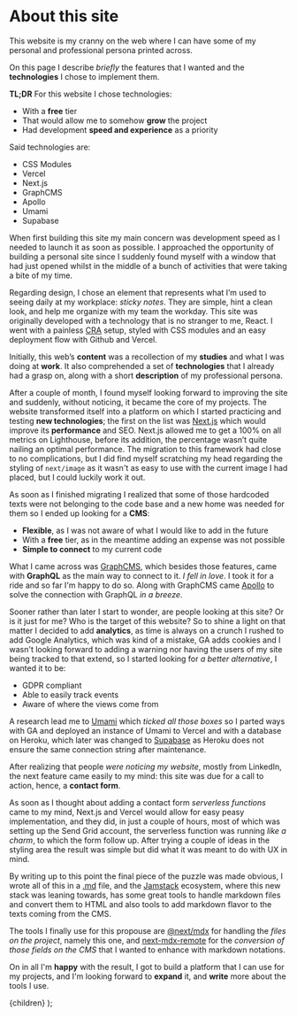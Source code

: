 
# About this site

This website is my cranny on the web where I can have some of my personal and professional persona printed across.

On this page I describe _briefly_ the features that I wanted and the **technologies** I chose to implement them.

**TL;DR** For this website I chose technologies:

- With a **free** tier
- That would allow me to somehow **grow** the project
- Had development **speed and experience** as a priority

Said technologies are:

- CSS Modules
- Vercel
- Next.js
- GraphCMS
- Apollo
- Umami
- Supabase

When first building this site my main concern was development speed as I needed to launch it as soon as possible. I approached the opportunity of building a personal site since I suddenly found myself with a window that had just opened whilst in the middle of a bunch of activities that were taking a bite of my time.

Regarding design, I chose an element that represents what I’m used to seeing daily at my workplace: _sticky notes_. They are simple, hint a clean look, and help me organize with my team the workday. This site was originally developed with a technology that is no stranger to me, React. I went with a painless [CRA](https://create-react-app.dev/) setup, styled with CSS modules and an easy deployment flow with Github and Vercel.

Initially, this web’s **content** was a recollection of my **studies** and what I was doing at **work**. It also comprehended a set of **technologies** that I already had a grasp on, along with a short **description** of my professional persona.

After a couple of month, I found myself looking forward to improving the site and suddenly, without noticing, it became the core of my projects. The website transformed itself into a platform on which I started practicing and testing **new technologies**; the first on the list was [Next.js](https://nextjs.org/) which would improve its **performance** and SEO. Next.js allowed me to get a 100% on all metrics on Lighthouse, before its addition, the percentage wasn’t quite nailing an optimal performance. The migration to this framework had close to no complications, but I did find myself scratching my head regarding the styling of `next/image` as it wasn't as easy to use with the current image I had placed, but I could luckily work it out.

As soon as I finished migrating I realized that some of those hardcoded texts were not belonging to the code base and a new home was needed for them so I ended up looking for a **CMS**:

- **Flexible**, as I was not aware of what I would like to add in the future
- With a **free** tier, as in the meantime adding an expense was not possible
- **Simple to connect** to my current code

What I came across was [GraphCMS](https://graphcms.com/), which besides those features, came with **GraphQL** as the main way to connect to it. _I fell in love_. I took it for a ride and so far I'm happy to do so. Along with GraphCMS came [Apollo](https://www.apollographql.com/) to solve the connection with GraphQL _in a breeze_.

Sooner rather than later I start to wonder, are people looking at this site? Or is it just for me? Who is the target of this website? So to shine a light on that matter I decided to add **analytics**, as time is always on a crunch I rushed to add Google Analytics, which was kind of a mistake, GA adds cookies and I wasn't looking forward to adding a warning nor having the users of my site being tracked to that extend, so I started looking for _a better alternative_, I wanted it to be:

- GDPR compliant
- Able to easily track events
- Aware of where the views come from

A research lead me to [Umami](https://umami.is) which _ticked all those boxes_ so I parted ways with GA and deployed an instance of Umami to Vercel and with a database on Heroku, which later was changed to [Supabase](https://supabase.io/) as Heroku does not ensure the same connection string after maintenance.

After realizing that people _were noticing my website_, mostly from LinkedIn, the next feature came easily to my mind: this site was due for a call to action, hence, a **contact form**.

As soon as I thought about adding a contact form _serverless functions_ came to my mind, Next.js and Vercel would allow for easy peasy implementation, and they did, in just a couple of hours, most of which was setting up the Send Grid account, the serverless function was running _like a charm_, to which the form follow up. After trying a couple of ideas in the styling area the result was simple but did what it was meant to do with UX in mind.

By writing up to this point the final piece of the puzzle was made obvious, I wrote all of this in a [.md](https://guides.github.com/features/mastering-markdown/#what) file, and the [Jamstack](https://jamstack.org/) ecosystem, where this new stack was leaning towards, has some great tools to handle markdown files and convert them to HTML and also tools to add markdown flavor to the texts coming from the CMS.

The tools I finally use for this propouse are [@next/mdx](https://www.npmjs.com/package/@next/mdx) for handling the _files on the project_, namely this one, and [next-mdx-remote](https://github.com/hashicorp/next-mdx-remote) for the _conversion of those fields on the CMS_ that I wanted to enhance with markdown notations.

On in all I'm **happy** with the result, I got to build a platform that I can use for my projects, and I'm looking forward to **expand** it, and **write** more about the tools I use.

  <BlogLayout title="About this site">{children}</BlogLayout>
);
